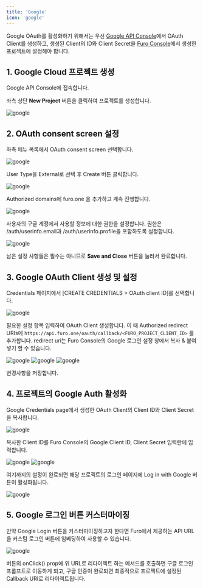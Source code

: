 ```yaml
---
title: 'Google'
icon: 'google'
---
```


Google OAuth를 활성화하기 위해서는 우선 [Google API Console](https://console.cloud.google.com/apis/dashboard)에서 OAuth Client를 생성하고, 생성된 Client의 ID와 Client Secret을 [Furo Console](https://console.furo.one/)에서 생성한 프로젝트에 설정해야 합니다.

## 1. Google Cloud 프로젝트 생성

Google API Console에 접속합니다.

좌측 상단 **New Project** 버튼을 클릭하여 프로젝트를 생성합니다.

<img src="/images/google1.png" alt="google" />

## 2. OAuth consent screen 설정

좌측 메뉴 목록에서 OAuth consent screen 선택합니다.

<img src="/images/google2.png" alt="google" />

User Type을 External로 선택 후 Create 버튼 클릭합니다.

<img src="/images/google3.png" alt="google" />

Authorized domains에 furo.one 을 추가하고 계속 진행합니다.

<img src="/images/google4.webp" alt="google" />

사용자의 구글 계정에서 사용할 정보에 대한 권한을 설정합니다.
권한은 /auth/userinfo.email과 /auth/userinfo.profile을 포함하도록 설정합니다.

<img src="/images/google5.png" alt="google" />

남은 설정 사항들은 필수는 아니므로 **Save and Close** 버튼을 눌러서 완료합니다.

## 3. Google OAuth Client 생성 및 설정

Credentials 페이지에서 [CREATE CREDENTIALS > OAuth client ID]를 선택합니다.

<img src="/images/google6.png" alt="google" />

필요한 설정 항목 입력하여 OAuth Client 생성합니다. 이 때 Authorized redirect URIs에 `https://api.furo.one/oauth/callback/<FURO_PROJECT_CLIENT_ID>` 를 추가합니다. redirect uri는 Furo Console의 Google 로그인 설정 창에서 복사 & 붙여넣기 할 수 있습니다.

<img src="/images/google7.jpeg" alt="google" />

<img src="/images/google8.jpeg" alt="google" />

<img src="/images/google9.png" alt="google" />

변경사항을 저장합니다.

## 4. 프로젝트의 Google Auth 활성화

Google Credentials page에서 생성한 OAuth Client의 Client ID와 Client Secret을 복사합니다.

<img src="/images/google10.png" alt="google" />

복사한 Client ID를 Furo Console의 Google Client ID, Client Secret 입력란에 입력합니다.

<img src="/images/google11.png" alt="google" />

<img src="/images/google12.jpeg" alt="google" />

여기까지의 설정이 완료되면 해당 프로젝트의 로그인 페이지에 Log in with Google 버튼이 활성화됩니다.

<img src="/images/google13.jpeg" alt="google" />

## 5. Google 로그인 버튼 커스터마이징

만약 Google Login 버튼을 커스터마이징하고자 한다면 Furo에서 제공하는 API URL을 커스텀 로그인 버튼에 임베딩하여 사용할 수 있습니다.

<img src="/images/google14.jpeg" alt="google" />

버튼의 onClick() prop에 위 URL로 리다이렉트 하는 메서드를 호출하면 구글 로그인 프롬프트로 이동하게 되고, 구글 인증이 완료되면 최종적으로 프로젝트에 설정된 Callback URI로 리다이렉트됩니다.
